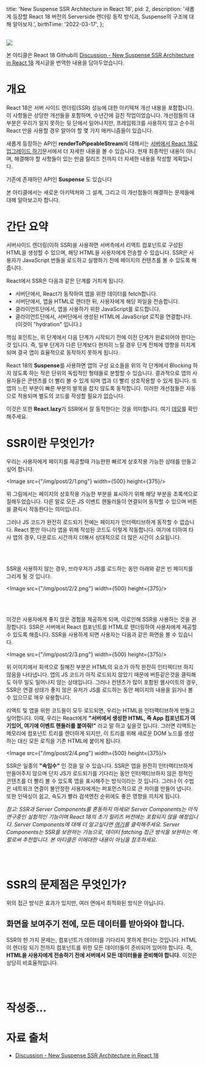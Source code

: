 
  title: 'New Suspense SSR Architecture in React 18',
  pid: 2,
  description:
    '새롭게 등장할 React 18 버전의 Serverside 렌더링 동작 방식과, Suspense의 구조에 대해 알아보자.',
  birthTime: '2022-03-17',
};

<Layout meta={meta} title={meta.title} >

<br />
<Image src="/img/thumbnail/2.png" layout={'responsive'} width={100} height={52} />

본 아티클은 React 18 Github의 [Discussion - New Suspense SSR Architecture in React 18](https://github.com/reactwg/react-18/discussions/37) 게시글을 번역한 내용을 담아두었습니다.

# 개요
React 18은 서버 사이드 렌더링(SSR) 성능에 대한 아키텍쳐 개선 내용을 포함합니다. 이 사항들은 상당한 개선들을 포함하며, 수년간에 걸친 작업이었습니다. 개선점들의 대부분은 우리가 알지 못하는 뒷 단에서 일어나지만, 프레임워크를 사용하지 않고 순수히 React 만을 사용할 경우 알아야 할 몇 가지 매커니즘들이 있습니다.

  새롭게 등장하는 API인 **renderToPipeableStream**에 대해서는 [서버에서 React 18로 업그레이드 하기](https://github.com/reactwg/react-18/discussions/22)문서에서 더 자세한 내용을 볼 수 있습니다. 현재 최종적인 내용이 아니며, 해결해야 할 사항들이 있는 만큼 릴리즈 전까지 더 자세한 내용을 작성할 게획입니다.

  기존에 존재하던 API인 **Suspense** 도 있습니다

  본 아티클에서는 새로운 아키텍쳐와 그 설계, 그리고 이 개선점들이 해결하는 문제들에 대해 알아보고자 합니다.
  <br />

  # 간단 요약
  서버사이드 렌더링(이하 SSR)을 사용하면 서버측에서 리액트 컴포넌트로 구성된 HTML을 생성할 수 있으며, 해당 HTML을 사용자에게 전송할 수 있습니다. SSR은 사용자가 JavaScript 번들을 로드하고 실행하기 전에 페이지의 컨텐츠를 볼 수 있도록 해줍니다.

  React에서 SSR은 다음과 같은 단계를 거치게 됩니다.
  - 서버단에서, React가 동작하여 앱을 위한 데이터를 fetch합니다.
  - 서버단에서, 앱을 HTML로 렌더한 뒤, 사용자에게 해당 파일을 전송합니다.
  - 클라이언트단에서, 앱을 사용하기 위한 JavaScript를 로드합니다.
  - 클라이언트단에서, 서버단에서 생성된 HTML에 JavaScript 로직을 연결합니다. (이것이 "hydration" 입니다.)

핵심 포인트는, 위 단계에서 다음 단계가 시작되기 전에 이전 단계가 완료되어야 한다는 것 입니다. 즉, 일부 단게가 다른 단계보다 현저히 느릴 경우 단계 전체에 영향을 미치게 되며 결국 앱이 효율적으로 동작하지 못하게 됩니다.

  React 18의 **Suspense**를 사용하면 앱의 구성 요소들을 위의 각 단계에서 Blocking 하지 않도록 하는 작은 단위의 독립적인 형태들로 분할할 수 있습니다. 결과적으로 앱의 사용자들은 콘텐츠를 더 빨리 볼 수 있게 되며 앱과 더 빨리 상호작용할 수 있게 됩니다. 또 앱의 느린 부분이 빠른 부분의 발목을 잡지 않도록 동작합니다. 이러한 개선점들은 자동으로 적용되며 별도의 코드를 작성할 필요가 없습니다.

  이것은 또한 **React.lazy**가 SSR에서 잘 동작한다는 것을 의미합니다. 여기 [데모](https://codesandbox.io/s/kind-sammet-j56ro?file=/src/App.js)를 확인해주세요.
  <br />

  # SSR이란 무엇인가?
  우리는 사용자에게 페이지를 제공할때 가능한한 빠르게 상호작용 가능한 상태를 만들고 싶어 합니다.

<Image src={"/img/post/2/1.png"}  width={500} height={375}/>


위 그림에서는 페이지의 상호작용 가능한 부분을 표시하기 위해 해당 부분을 초록색으로 칠해두었습니다. 다른 말로 모든 JS 이벤트 핸들러들이 연결되어 동작할 수 있으며 버튼을 클릭시 작동한다는 의미입니다.

  그러나 JS 코드가 완전히 로드되기 전에는 페이지가 인터렉티브하게 동작할 수 없습니다. React 뿐만 아니라 앱을 위해 작성된 코드도 이렇게 작동합니다. 여기에 더하여 타사 앱의 경우, 다운로드 시간까지 더해서 상대적으로 더 많은 시간이 소요됩니다.

  <br />
  <br />

  SSR을 사용하지 않는 경우, 브라우저가 JS를 로드하는 동안 아래와 같은 빈 페이지를 그리게 될 것 입니다.

  <Image src={"/img/post/2/2.png"}  width={500} height={375}/>

  <br />
  <br />

  이것은 사용자에게 좋지 않은 경험을 제공하게 되며, 이로인해 SSR을 사용하는 것을 권장합니다. SSR은 서버에서 React 컴포넌트를 HTML로 렌더링하여 사용자에게 제공할 수 있도록 해줍니다. SSR을 사용하게 되면 사용자는 다음과 같은 화면을 볼 수 있습니다.

  <Image src={"/img/post/2/3.png"}  width={500} height={375}/>

  위 이미지에서 회색으로 칠해진 부분은 HTML의 요소가 아직 완전히 인터렉티브 하지 않음을 나타냅니다. 앱의 JS 코드가 아직 로드되지 않았기 때문에 버튼같은것을 클릭해도 아무 일도 일어나지 않는 상태입니다. 그러나 컨텐츠가 많이 포함된 웹사이트의 경우, SSR은 연결 상태가 좋지 않은 유저가 JS를 로드하는 동안 페이지의 내용을 읽거나 볼 수 있으므로 매우 유용합니다.

  리액트 및 앱을 위한 코드들이 모두 로드되면, 우리는 HTML을 인터랙티브하게 만들고 싶어합니다. 이때, 우리는 React에게 **"서버에서 생성한 HTML, 즉 App 컴포넌트가 여기있어, 여기에 이벤트 핸들러를 붙여줘!"** 라고 말 하고 싶을것 입니다. 그러면 리액트는 메모리에 컴포넌트 트리를 렌더하게 되지만, 이 트리를 위해 새로운 DOM 노드를 생성하는 대신 모든 로직을 기존 HTML에 붙이게 됩니다.

  <Image src={"/img/post/2/4.png"}  width={500} height={375}/>

  SSR은 일종의 **"속임수"** 인 것을 알 수 있습니다. SSR은 앱을 완전히 인터랙티브하게 만들어주지 않으며 단지 JS가 로드되기를 기다리는 동안 인터랙티브하지 않은 정적인 콘텐츠를 더 빨리 볼 수 있도록 앱을 표시해주는 방식이라는 것 입니다. 그러나 이 수법은 네트워크 연결이 불안정한 사용자에게는 퍼포먼스적으로 큰 차이를 만들어 냅니다. 또한 인덱싱이 쉽고, 속도가 빨라 검색엔진 순위에도 좋은 영향을 끼치게 됩니다.

  *참고: SSR과 Server Components를 혼동하지 마세요! Server Components는 아직 연구중인 실험적인 기능이며 React 18의 초기 릴리즈 버전에는 포함되지 않을 예정입니다. Server Components에 대해 더 알고싶다면 [여기](https://reactjs.org/blog/2020/12/21/data-fetching-with-react-server-components.html)를 클릭해주세요. Server  Components는 SSR을 보완하는 기능으로, 데이터 fatching 접근 방식을 보완하는 역할로써 추천합니다. 본 아티클은 이에대한 내용이 아님을 참조하세요.*

  <br />
  <br />

  # SSR의 문제점은 무엇인가?

  위의 접근 방식은 효과가 있지만, 여러 면에서 최적화된 방식은 아닙니다.

  ## 화면을 보여주기 전에, 모든 데이터를 받아와야 합니다.

  SSR의 한 가지 문제는, 컴포넌트가 데이터를 기다리지 못하게 한다는 것입니다. HTML이 렌더링 되기 전까지 컴포넌트를 위한 모든 데이터들이 준비되어 있어야 합니다. 즉, **HTML을 사용자에게 전송하기 전에 서버에서 모든 데이터들을 준비해야 합니다.** 이것은 상당히 비효율적입니다.

  <br />
<br />

# 작성중...


# 자료 출처

- [Discussion - New Suspense SSR Architecture in React 18](https://github.com/reactwg/react-18/discussions/37)

<br/>
</Layout>
